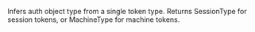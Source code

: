 Infers auth object type from a single token type.
Returns SessionType for session tokens, or MachineType for machine tokens.
